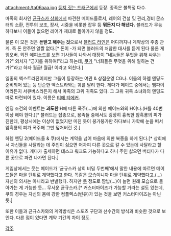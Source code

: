 attachment:/ta06aaa.jpg
[[둥지 짓는 드래곤]]에서 등장. 종족은 불특정 다수.

마족의 회사인 [[균규스카 상회]]에서 파견한 메이드들로서, 레어의 건설 및 관리,경비 몬스터의 소환, 전투의 보조, 장사, 시중을 비롯한 잡무 등 '''뭐든지 다 해낸다.''' 블러드가 무능하다보니 이들이 없으면 레어가 제대로 돌아가지 않을 정도.

물론 이 모든 것은 '''돈받고 해주는 것'''으로서 [[블러드 라인]]은 어디까지나 계약상의 주종 관계. 즉 돈 안주면 알짤 없다.[* 돈이 -가 되면 블러드의 처참한 대사를 듣게 된다 물론 게임오버. 외전 에피소드를 보면 기사들이 나와서 대장이 "네놈들은 무엇을 위해 싸우는가?" 외치자 "긍지를 위하여!"라고 하는데, [[쿠]]가 "너희들은 무엇을 위해 일하는 건가?"라고 하자 월급! 월급! 이라고 외친다.]

일종의 엑스트라진이지만 그들이 등장하는 여관 & 상점운영 CG나. 이들의 하렘 엔딩도 준비되어 있는 등 단순한 엑스트라와는 궤를 달리 한다. 게다가 메이드 중에서는 뱀파이어라든지 서큐버스라든지 해서 마족의 고위 귀족도 있다. 그 고위 귀족 소녀와의 엔딩도 따로 마련되어 있다. 이름은 [[티에 티에커]].

엔딩 조건의 이벤트는 '''과도한 H'''에 따른 폭주(...)에 의한 메이드와의 H이다.(H를 40번 이상 해야 한다.)[* 블러드는 잡종으로, 용족들 중에서도 굉장히 흉폭한 암흑룡의 피가 진한데, 평상시에는 이상이 없었지만 미친 듯이 붕가붕가만 하다보니 가학에 눈을 떠서 암흑룡의 피가 폭주해 그만 덮쳐버린 것.]

하렘 엔딩 2(메이드들 & 쿠)에서는 계약을 넘어 마음에 의한 복종을 하게 된다.[* 상회에서 자신들을 사달라는 데 주인이 싫으면 어차피 다른 곳으로 갈 수 있는데 사달라고 할 이유가 없다. 게다가 출세하면 데스크 워크도 가능하다고 하니 주인 싫으면 버티다가 다른 곳으로 파견 나가면 된다.]

게임상에서는 웃는 메이드가 '균규스카 상회 비밀 두번째'에서 말한 내용에 따르면 메이드들은 마을 단위로 계약했다고 한다. 똑같은 모습이니까 마을 단위로 계약했다고.(...) 자신의 의사는 아니라고 반발했다. 하지만 [[쿠]] 정도로 짬밥(…)이 늘면 원래 모습으로 돌아가는 게 가능한 듯… 무서운 균규스카.[* 커스터마이즈가 가능할 거라는 설도 있는데, 쿠의 경우는 자신의 몸에 강한 컴플렉스(빈유)가 있는 것을 보면 커스터마이즈는 아닌 듯.]

또한 이들과 균규스카와의 계약방식은 스포츠 구단과 선수간의 방식과 비슷한 것으로 보인다. 다른 점이 있다면 계약 기간의 차이 정도.


[[각주]]
